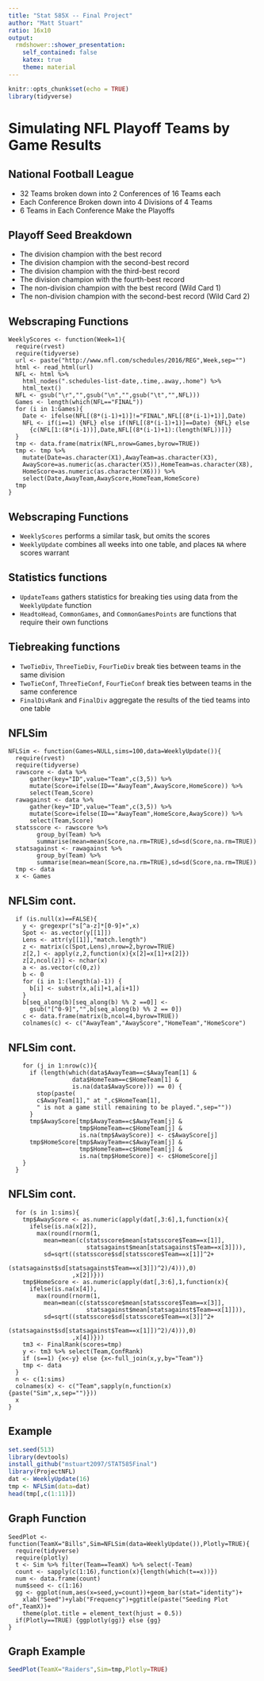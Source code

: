 ---
title: "Stat 585X -- Final Project"
author: "Matt Stuart"
ratio: 16x10
output:
  rmdshower::shower_presentation:
    self_contained: false
    katex: true
    theme: material
---
```{r setup, include=FALSE, message=FALSE, warning = FALSE}
knitr::opts_chunk$set(echo = TRUE)
library(tidyverse)
```

# Simulating NFL Playoff Teams by Game Results

## National Football League

- 32 Teams broken down into 2 Conferences of 16 Teams each
- Each Conference Broken down into 4 Divisions of 4 Teams
- 6 Teams in Each Conference Make the Playoffs

## Playoff Seed Breakdown
- The division champion with the best record 
- The division champion with the second-best record
- The division champion with the third-best record
- The division champion with the fourth-best record
- The non-division champion with the best record (Wild Card 1)
- The non-division champion with the second-best record (Wild Card 2)

## Webscraping Functions

```
WeeklyScores <- function(Week=1){
  require(rvest)
  require(tidyverse)
  url <- paste("http://www.nfl.com/schedules/2016/REG",Week,sep="")
  html <- read_html(url)
  NFL <- html %>% 
    html_nodes(".schedules-list-date,.time,.away,.home") %>% 
    html_text()
  NFL <- gsub("\r","",gsub("\n","",gsub("\t","",NFL)))
  Games <- length(which(NFL=="FINAL"))
  for (i in 1:Games){
    Date <- ifelse(NFL[(8*(i-1)+1)]!="FINAL",NFL[(8*(i-1)+1)],Date)
    NFL <- if(i==1) {NFL} else if(NFL[(8*(i-1)+1)]==Date) {NFL} else 
      {c(NFL[1:(8*(i-1))],Date,NFL[(8*(i-1)+1):(length(NFL))])}
  }
  tmp <- data.frame(matrix(NFL,nrow=Games,byrow=TRUE))
  tmp <- tmp %>%
    mutate(Date=as.character(X1),AwayTeam=as.character(X3),
    AwayScore=as.numeric(as.character(X5)),HomeTeam=as.character(X8),
    HomeScore=as.numeric(as.character(X6))) %>%
    select(Date,AwayTeam,AwayScore,HomeTeam,HomeScore)
  tmp
}
```

## Webscraping Functions

- ```WeeklyScores``` performs a similar task, but omits the scores
- ```WeeklyUpdate``` combines all weeks into one table, and places ```NA``` where scores warrant

## Statistics functions

- ```UpdateTeams``` gathers statistics for breaking ties using data from the ```WeeklyUpdate``` function
- ```HeadtoHead```, ```CommonGames```, and ```CommonGamesPoints``` are functions that require their own functions

## Tiebreaking functions

- ```TwoTieDiv```, ```ThreeTieDiv```, ```FourTieDiv``` break ties between teams in the same division
- ```TwoTieConf```, ```ThreeTieConf```, ```FourTieConf``` break ties between teams in the same conference
- ```FinalDivRank``` and ```FinalDiv``` aggregate the results of the tied teams into one table

## NFLSim

```
NFLSim <- function(Games=NULL,sims=100,data=WeeklyUpdate()){
  require(rvest)
  require(tidyverse)
  rawscore <- data %>% 
      gather(key="ID",value="Team",c(3,5)) %>% 
      mutate(Score=ifelse(ID=="AwayTeam",AwayScore,HomeScore)) %>% 
      select(Team,Score)
  rawagainst <- data %>% 
      gather(key="ID",value="Team",c(3,5)) %>% 
      mutate(Score=ifelse(ID=="AwayTeam",HomeScore,AwayScore)) %>% 
      select(Team,Score)
  statsscore <- rawscore %>% 
        group_by(Team) %>% 
        summarise(mean=mean(Score,na.rm=TRUE),sd=sd(Score,na.rm=TRUE))
  statsagainst <- rawagainst %>% 
        group_by(Team) %>% 
        summarise(mean=mean(Score,na.rm=TRUE),sd=sd(Score,na.rm=TRUE))
  tmp <- data
  x <- Games
```
## NFLSim cont.
```
  if (is.null(x)==FALSE){
    y <- gregexpr("s[^a-z]*[0-9]+",x)
    Spot <- as.vector(y[[1]])
    Lens <- attr(y[[1]],"match.length")
    z <- matrix(c(Spot,Lens),nrow=2,byrow=TRUE)
    z[2,] <- apply(z,2,function(x){x[2]=x[1]+x[2]})
    z[2,ncol(z)] <- nchar(x)
    a <- as.vector(c(0,z))
    b <- 0
    for (i in 1:(length(a)-1)) {
      b[i] <- substr(x,a[i]+1,a[i+1])
    }
    b[seq_along(b)[seq_along(b) %% 2 ==0]] <- 
      gsub("[^0-9]","",b[seq_along(b) %% 2 == 0])
    c <- data.frame(matrix(b,ncol=4,byrow=TRUE))
    colnames(c) <- c("AwayTeam","AwayScore","HomeTeam","HomeScore")
```
## NFLSim cont.
```
    for (j in 1:nrow(c)){
      if (length(which(data$AwayTeam==c$AwayTeam[1] & 
                  data$HomeTeam==c$HomeTeam[1] & 
                  is.na(data$AwayScore))) == 0) {
        stop(paste(
        c$AwayTeam[1]," at ",c$HomeTeam[1],
        " is not a game still remaining to be played.",sep=""))
      }
      tmp$AwayScore[tmp$AwayTeam==c$AwayTeam[j] & 
                    tmp$HomeTeam==c$HomeTeam[j] & 
                    is.na(tmp$AwayScore)] <- c$AwayScore[j]
      tmp$HomeScore[tmp$AwayTeam==c$AwayTeam[j] & 
                    tmp$HomeTeam==c$HomeTeam[j] & 
                    is.na(tmp$HomeScore)] <- c$HomeScore[j]
    }
  }
```

## NFLSim cont.
```
  for (s in 1:sims){
    tmp$AwayScore <- as.numeric(apply(dat[,3:6],1,function(x){
      ifelse(is.na(x[2]),
        max(round(rnorm(1,
          mean=mean(c(statsscore$mean[statsscore$Team==x[1]],
                      statsagainst$mean[statsagainst$Team==x[3]])),
          sd=sqrt((statsscore$sd[statsscore$Team==x[1]]^2+
                  (statsagainst$sd[statsagainst$Team==x[3]])^2)/4))),0)
                  ,x[2])}))
    tmp$HomeScore <- as.numeric(apply(dat[,3:6],1,function(x){
      ifelse(is.na(x[4]),
        max(round(rnorm(1,
          mean=mean(c(statsscore$mean[statsscore$Team==x[3]],
                      statsagainst$mean[statsagainst$Team==x[1]])),
          sd=sqrt((statsscore$sd[statsscore$Team==x[3]]^2+
                  (statsagainst$sd[statsagainst$Team==x[1]])^2)/4))),0)
                  ,x[4])}))
    tm3 <- FinalRank(scores=tmp)
    y <- tm3 %>% select(Team,ConfRank)
    if (s==1) {x<-y} else {x<-full_join(x,y,by="Team")}
    tmp <- data
  }
  n <- c(1:sims)
  colnames(x) <- c("Team",sapply(n,function(x){paste("Sim",x,sep="")}))
  x
}
```

## Example

```{r message=FALSE,warning=FALSE,tidy=TRUE}
set.seed(513)
library(devtools)
install_github("mstuart2097/STAT585Final")
library(ProjectNFL)
dat <- WeeklyUpdate(16)
tmp <- NFLSim(data=dat)
head(tmp[,c(1:11)])
```

## Graph Function
```
SeedPlot <- function(TeamX="Bills",Sim=NFLSim(data=WeeklyUpdate()),Plotly=TRUE){
  require(tidyverse)
  require(plotly)
  t <- Sim %>% filter(Team==TeamX) %>% select(-Team)
  count <- sapply(c(1:16),function(x){length(which(t==x))})
  num <- data.frame(count)
  num$seed <- c(1:16)
  gg <- ggplot(num,aes(x=seed,y=count))+geom_bar(stat="identity")+
    xlab("Seed")+ylab("Frequency")+ggtitle(paste("Seeding Plot of",TeamX))+
    theme(plot.title = element_text(hjust = 0.5))
  if(Plotly==TRUE) {ggplotly(gg)} else {gg}
}
```

## Graph Example

```{r message=FALSE,warning=FALSE,tidy=TRUE}
SeedPlot(TeamX="Raiders",Sim=tmp,Plotly=TRUE)
```

